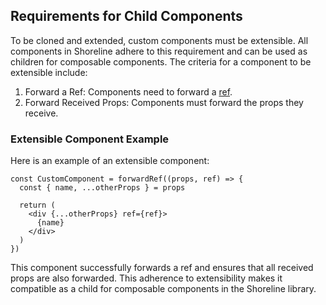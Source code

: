 ## Requirements for Child Components

To be cloned and extended, custom components must be extensible. All components in Shoreline adhere to this requirement and can be used as children for composable components. The criteria for a component to be extensible include:

1. Forward a Ref: Components need to forward a [ref](https://react.dev/reference/react/forwardRef).
2. Forward Received Props: Components must forward the props they receive.

### Extensible Component Example

Here is an example of an extensible component:

```
const CustomComponent = forwardRef((props, ref) => {
  const { name, ...otherProps } = props

  return (
    <div {...otherProps} ref={ref}>
      {name}
    </div>
  )
})
```

This component successfully forwards a ref and ensures that all received props are also forwarded. This adherence to extensibility makes it compatible as a child for composable components in the Shoreline library.
